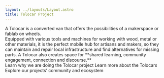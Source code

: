 ```yaml
---
layout: ../layouts/Layout.astro
title: Tolocar Project
---
```



<HeaderLogo className="mt-8 sm:mt-16" />
<HeroImage className="mt-8 sm:mt-16" />
<SideBySide className="mt-20">
  <HeadlineUnderlined className="flex-[2]">
    A Tolocar is a converted van that offers the possibilities of a makerspace
    or fablab on wheels.
  </HeadlineUnderlined>
  <div className={`flex-[3] text-lg leading-6 text-tolo-grey prose`}>
    Equipped with various tools and machines for working with wood, metal or
    other materials, it is the perfect mobile hub for artisans and makers, so
    they can maintain and repair local infrastructure and find alternatives for
    missing parts. A Tolocar also creates space for **shared learning, community engagement, connection and discourse.**
  </div>
</SideBySide>
<div class="flex flex-col md:flex-row sm:justify-between gap-8 my-24">
  <Card title="Our motivation" bg={1} target="https://www.google.de">Learn why we are doing the Tolocar project</Card>
  <Card title="What is a Tolocar?" bg={2} target="https://www.google.de">Learn more about the Tolocars</Card>
  <Card title="Community Ecosystem" bg={3} target="https://www.google.de">Explore our projects’ community and ecosystem</Card>
</div>
